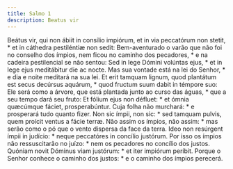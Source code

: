 ```yaml
---
title: Salmo 1
description: Beatus vir
---
```


<div class="side-by-side not-content">
  <span>
    Beátus vir, qui non ábiit in consílio impiórum, et in via peccatórum non
    stetit, * et in cáthedra pestiléntiæ non sedit:
  </span>
  <span>
    Bem-aventurado o varão que não foi no conselho dos ímpios, nem ficou no
    caminho dos pecadores, * e na cadeira pestilencial se não sentou:
  </span>
  <span>
    Sed in lege Dómini volúntas ejus, * et in lege ejus meditábitur die ac
    nocte.
  </span>
  <span>
    Mas sua vontade está na lei do Senhor, * e dia e noite meditará na sua lei.
  </span>
  <span>
    Et erit tamquam lignum, quod plantátum est secus decúrsus aquárum, * quod
    fructum suum dabit in témpore suo:
  </span>
  <span>
    Ele será como a árvore, que está plantada junto ao curso das águas, * que a
    seu tempo dará seu fruto:
  </span>
  <span>
    Et fólium ejus non défluet: * et ómnia quæcúmque fáciet, prosperabúntur.
  </span>
  <span>Cuja folha não murchará: * e prosperará tudo quanto fizer.</span>
  <span>
    Non sic ímpii, non sic: * sed tamquam pulvis, quem proícit ventus a fácie
    terræ.
  </span>
  <span>
    Não assim os ímpios, não assim: * mas serão como o pó que o vento dispersa
    da face da terra.
  </span>
  <span>
    Ideo non resúrgent ímpii in judício: * neque peccatóres in concílio
    justórum.
  </span>
  <span>
    Por isso os ímpios não ressuscitarão no juízo: * nem os pecadores no
    concílio dos justos.
  </span>
  <span>Quóniam novit Dóminus viam justórum: * et iter impiórum períbit.</span>
  <span>
    Porque o Senhor conhece o caminho dos justos: * e o caminho dos ímpios
    perecerá.
  </span>
</div>
